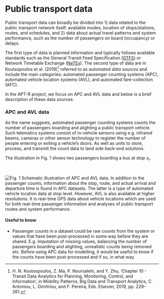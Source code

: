 # Public transport data

Public transport data can broadly be divided into 1) data related to the public transport network itself: available modes, location of stops/stations, routes, and schedules, and 2) data about actual travel patterns and system performance, such as the number of passengers on board (occupancy) or delays.

The first type of data is planned information and typically follows available standards such as the General Transit Feed Specification ([GTFS](https://gtfs.org/){.external target="_blank"}) or Network Timetable Exchange ([NeTEx](https://transmodel-cen.eu/index.php/netex/){.external target="_blank"}). The second type of data are in Koutsopoulos et al. (2019)[^data-1] referred to as *automated data sources* and include the main categories: automated passenger counting systems (APC), automated vehicle location systems (AVL), and automated fare-collection (AFC).

[^data-1]: H. N. Koutsopoulos, Z. Ma, P. Noursalehi, and Y. Zhu, ‘Chapter 10 - Transit Data Analytics for Planning, Monitoring, Control, and Information’, in Mobility Patterns, Big Data and Transport Analytics, C. Antoniou, L. Dimitriou, and F. Pereira, Eds. Elsevier, 2019, pp. 229–261.

In the APT-R project, we focus on APC and AVL data and below is a brief description of these data sources.

### APC and AVL data

As the name suggests, automated passenger counting systems counts the number of passengers boarding and alighting a public transport vehicle.
Such telematics systems consist of in-vehicle sensors using e.g. infrared beams, cameras or other sensor technology to register the number of people entering or exiting a vehicle’s doors. As well as units to store, process, and transmit the count data to land side back-end solutions.  

The illustration in Fig. 1 shows two passengers boarding a bus at stop $s_i$.

<br>

![Fig. 1 Schematic illustration of APC and AVL data.](images/illustration-apc-avl.png)
In addition to the passenger counts, information about the stop, route, and actual arrival and departure time is found in APC datasets. The latter is a type of automated vehicle location data at stop level. However, AVL is also available at higher resolutions. It is real-time GPS data about vehicle locations which are used for both real-time passenger information and analyses of public transport routes and system performance.

#### Useful to know

* Passenger counts in a dataset could be raw counts from the system or values that have been post-processed in some way before they are shared. E.g. imputation of missing values, balancing the number of passengers boarding and alighting, unrealistic counts being removed etc.
Before using APC data for modelling, it would be useful to know if the counts have been post-processed and if so, in what way.


